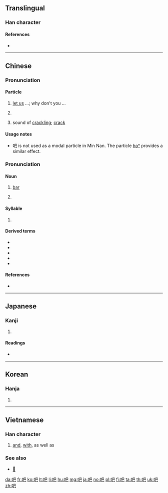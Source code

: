 ==Translingual==
{{stroke order|type=animate}}

===Han character===
{{Han char|rn=30|rad=口|as=04|sn=7|four=67017|canj=RAU|ids=⿰口巴}}

====References====
* {{Han ref|kx=0178.040|dkj=03341|dj=0395.120|hdz=10596.060|uh=5427|ud=21543|bh=A761|bd=42849}}

----

==Chinese==
{{zh-forms}}

===Pronunciation===
{{zh-pron
|m=ba
|c=baa6
|h=pfs=pâ
|mc=y
|oc=y
|cat=part
}}

====Particle====
{{zh-particle}}

# {{non-gloss definition|(used at the end of a sentence to indicate a suggested action; often used to express [[imperative mood]])}} [[let us]] ...; why don't you ... {{qualifier|emphatic final particle}}
#: {{zh-usex|走 吧|'''let's''' go!}}
#: {{zh-usex|你 有 時間 再 做 吧。|Do it when you have time.}}
#: {{zh-usex|大家 去 工作 吧。|Get to work, everybody.}}
# {{non-gloss definition|(used at the end of a sentence used to concede a point)}}
#: {{zh-usex|好 吧|alright!}}
# {{context|onomatopoeia|lang=zh}} sound of [[crackling]]; [[crack]]

{{zh-cat|Beginning}}

====Usage notes====
* 吧 is not used as a modal particle in Min Nan. The particle [[ho͘ⁿ|ho{{lang|und|sc=Latinx|͘}}ⁿ]] provides a similar effect.

===Pronunciation===
{{zh-pron
|m=bā
|c=baa1
|h=pfs=pâ
|mn=pa
|cat=noun,syllables
}}

====Noun====
{{zh-noun}}

# {{context|loanword|lang=zh}} [[bar]] {{qualifier|an establishment serving alcohol}}
# {{non-gloss definition|abbreviation for {{zh-l|貼吧|internet board}}}}

====Syllable====
{{head|zh|syllable}}

# {{non-gloss definition|[[transliteration]] for ''ba'' or ''bar''}}
#: {{zh-usex|貼吧|internet board}}
#: {{zh-usex|迪吧|diva}}

====Derived terms====
* {{zh-l|吧台|tr=bātái}}
* {{zh-l|迪吧}}
* {{zh-l|酒吧}}
* {{zh-l|貼吧}}
* {{zh-l|网吧}}

====References====
* {{cite web
|url=http://203.64.42.21/iug/ungian/SoannTeng/chil/taihoa.asp
|title=吧
|work=On-line Taiwanese/Mandarin Dictionary (台文／華文線頂辭典)
|language=Taiwanese/English
|accessdate=2011-01-30}}

----

==Japanese==

===Kanji===
{{ja-kanji|grade=}}

# {{defn|lang=ja|sort=口04}}

====Readings====
* {{ja-readings|on=[[は]] (ha), [[へ]] (he)|kun=[[おおくちのさま]] (ookuchinosama)}}

----

==Korean==

===Hanja===
{{ko-hanja|hangeul=파|mr=p'a}}

# {{defn|lang=ko|sort=口04}}

----

==Vietnamese==

===Han character===
{{vi-hantu|[[ba]], [[và]], [[bơ]], [[vài]]}}

# [[and]], [[with]], as well as

===See also===
* [[𡝕]]

[[da:吧]]
[[fr:吧]]
[[ko:吧]]
[[lt:吧]]
[[li:吧]]
[[hu:吧]]
[[mg:吧]]
[[ja:吧]]
[[no:吧]]
[[pl:吧]]
[[fi:吧]]
[[ta:吧]]
[[th:吧]]
[[uk:吧]]
[[zh:吧]]